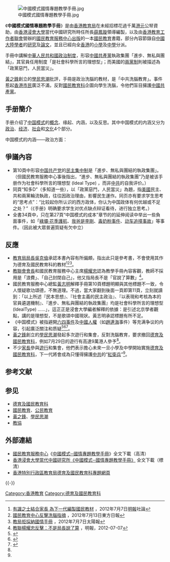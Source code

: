 [[File:中國模式國情專題教學手冊.jpg|thumb]]

《'''中國模式國情專題教學手冊'''》是由[[香港教育局|香港教育局]]在未經招標花過千萬[[港元|港元]]公帑資助，由[[香港浸會大學|香港浸會大學]]當代中國研究所時任所長[[薛鳳璇|薛鳳璇]]領導編製，以及由[[香港教育工作者聯會|香港教育工作者聯會]]營辦的[[國民教育服務中心|國民教育服務中心]][[出版|出版]]的一本[[德育及國民教育科|國民教育]]書籍，部分內容節錄自[[中國大陸|中國大陸]][[學者|學者]]的[[研究|研究]]及[[論文|論文]]，並且已經向全[[香港|香港]]的[[小學|小學]]及[[中學|中學]]分派。

手冊中講解[[中華人民共和國政治制度|中華人民共和國政治制度]]，形容[[中國共產黨|中國共產黨]]執政集團「進步、無私與團結」，其官員任用制度「是社會科學所言的理想型」；而美國的[[兩黨制|兩黨制]]則被描述為「政黨惡鬥，人民當災」。

[[黃之鋒|黃之鋒]]創立的[[學民思潮|學民思潮]]批評，手冊是政治洗腦的教材，是「中共洗腦教育」。事件惹起[[香港市民|香港市民]]廣泛不滿，反對[[國民教育科|國民教育科]]企圖向學生洗腦，令他們盲目擁護[[中國共產黨|中國共產黨]]。

== 手册簡介 ==
手册介绍了[[中国模式|中国模式]]的[[概念|概念]]、缘起、内涵，以及反思。其中中国模式的内涵又分为[[政治|政治]]、[[经济|经济]]、[[社会|社会]]和[[文化|文化]]4个部分。

中国模式的内涵——政治方面：
{{quote|
*民本思想：得民心者得天下。
*社会主义的民主政治：“三者有机统一，四大民主框架”。
*以表现和考核为本的官员选拔机制。
*进步、无私与团结的执政集团。
*政府分工制衡和纠正错误的机制：以上所述“民本思想”、“社會主義的民主政治”、“以表現和考核為本的官員遴選機制”、“進步、無私與團結的執政集團”均是社會科學所言的理想型 (Ideal Type)。在实施过程中必须有分工制衡和纠正错误的机制才可以防止这些理念变质或流于空泛。  —— 《中国模式国情专题教学手册》第5-14頁}}

== 爭議內容 ==
* 第10頁中形容[[中国共产党|中国共产党]]的[[民主集中制|民主集中制]]是「進步、無私與團結的執政集團」。（但國民教育服務中心事後指出，“進步、無私與團結的執政集團”乃是被该手册作为社會科學所言的理想型 (Ideal Type) ，而非[[中共|中共]]的自我评价。）
* 同頁“知多D”（多知道一些），以「政黨惡鬥，人民當災」為題，指[[美國|美國]]民主、共和兩黨輪流執政，往往因政治理由，影響民生運作。同页亦有要求学生思考的“思考点”：“比较起你所认识的西方政体，你认为中国政体有何优越或不足之处？”（《手册》明确要求学生对优点缺点辩证看待，进行独立思考。）
* 全書34頁中，只在第27頁“中国模式的成本”章节的的延伸阅读中举出一些負面事件，如「[[綠壩·花季護航|綠壩·花季護航]]、[[我爸是李剛|我爸是李剛]]、[[毒奶粉事件|毒奶粉事件]]、[[2011年甬台温铁路列车追尾事故|动车追撞事故]]」等事件。（因此被大眾普遍質疑有欠中立）

== 反應 ==
* [[教育局_(香港)|教育局局長]][[吳克儉|吳克儉]]承認本書內容有所偏頗，指出此只是參考書，不會使用其作为德育及國民教育科的教材<ref>[http://news.sina.com.hk/news/6/1/1/2711957/1.html 有識之士結合家長 為下一代編製國民教材] {{Wayback|url=http://news.sina.com.hk/news/6/1/1/2711957/1.html |date=20120708224459 }}，2012年7月7日[[明報|明報]]社論</ref><ref>[http://orientaldaily.on.cc/cnt/news/20120713/00176_046.html 國民教育中心反擊洗腦指摘] {{Wayback|url=http://orientaldaily.on.cc/cnt/news/20120713/00176_046.html |date=20130423074637 }}，2012年7月13日東方日報</ref><ref>[http://the-sun.on.cc/cnt/news/20120707/00407_080.html 教局拒採納國情手冊] {{Wayback|url=http://the-sun.on.cc/cnt/news/20120707/00407_080.html |date=20120711032203 }}，2012年7月7日太陽報</ref>。
* [[教聯會|教聯會]][[會長|會長]]和國民教育服務中心主席[[楊耀忠|楊耀忠]]認為教學手冊內容客觀，教師不採用是「浪費」、「自己封閉自己」，他又指局長不是「官說了算數」<ref>[http://news.sina.com.hk/news/2/1/1/2712046/1.html 教聯楊耀忠反擊：不是局長說了算] {{Wayback|url=http://news.sina.com.hk/news/2/1/1/2712046/1.html |date=20120712080013 }}，明報，2012-07-07</ref>。
*國民教育服務中心總監[[黃志明|黃志明]]解釋手冊第10頁標題明顯與其他標題不一致，令人懷疑歌功頌德，不無道理。不過，當大家翻到後面一頁即第11頁，立刻就讀到：「以上所述『民本思想』、『社會主義的民主政治』、『以表現和考核為本的官員遴選機制』、『進步、無私與團結的執政集團』均是社會科學所言的理想型 (IdealType) ……」，這正正是浸會大學編者解釋的依據：是引述北京學者觀點，講的是理想型，不是歌頌中國現狀。黃志明承認標題有所不足。
* 《中国模式》被指避開[[六四事件|六四事件]]及[[中华人民共和国人权|中國人權]]（如[[趙連海|趙連海]]事件）等充满争议的内容，引起廣泛關注和质疑<ref name="pgrb">{{cite news|url=http://www.appledaily.com.tw/appledaily/article/international/20120730/34403173|title=反洗腦 9萬港人上街|publisher=蘋果日報|date=2012年7月30日|access-date=2012年9月8日|archive-url=https://web.archive.org/web/20120902012247/http://www.appledaily.com.tw/appledaily/article/international/20120730/34403173|archive-date=2012年9月2日|dead-url=no}}</ref><ref>{{cite news |url=http://hk.apple.nextmedia.com/realtime/news/20120706/51009246 |title=國民教育新教材 教協炮轟6宗罪 |publisher=蘋果日報 |date=2012年7月6日 |access-date=2012年9月15日 |archive-url=https://web.archive.org/web/20150505023147/http://hk.apple.nextmedia.com/realtime/news/20120706/51009246 |archive-date=2015年5月5日 |dead-url=no }}</ref><ref>{{cite news|url=http://www.sharpdaily.hk/realtime/news/20120706/51009246/|title=國民教育新教材 教協炮轟6宗罪|publisher=爽報|date=2012-07-06|author=|work=|accessdate=|language=|format=|archiveurl=https://web.archive.org/web/20200916140200/http://www.sharpdaily.hk/realtime/news/20120706/51009246/|archivedate=2020-09-16|dead-url=yes}}</ref>。
* [[黃之鋒|黃之鋒]]創立的[[學民思潮|學民思潮]]發起多次遊行和集會，反對洗腦教育，要求撤回[[德育及國民教育科|德育及國民教育科]]，例如7月29日的遊行有高達9萬港人參予<ref name="pgrb" />。
* 不少[[家長|家長]]參與[[遊行|遊行]]和集會，他們表示擔心未來一旦小學及中學開始實施[[德育及國民教育科|德育及國民教育科]]，下一代將會成為只懂得擁護[[中共|中共]]的“[[紅衛兵|紅衛兵]]”<ref name="pgrb" />。

== 参考文献 ==
{{Reflist}}

== 参见 ==
* [[德育及國民教育科|德育及國民教育科]]
* [[國民教育|國民教育]]、[[公民教育|公民教育]]
* [[黃之鋒|黃之鋒]]、[[學民思潮|學民思潮]]
* [[教協|教協]]

== 外部連結 ==
* [[國民教育服務中心|國民教育服務中心]]《[https://web.archive.org/web/20120908061553/http://nesc.org.hk/749/download.html 中國模式─國情專題教學手冊]》全文下載（高清）
* [[香港浸會大學當代中國研究所|香港浸會大學當代中國研究所]][http://accsweb.hkbu.edu.hk/index.php?contentpage=presentation_page.php&presentation_pageid=4 《中國模式─國情專題教學手冊》] {{Wayback|url=http://accsweb.hkbu.edu.hk/index.php?contentpage=presentation_page.php&presentation_pageid=4 |date=20210413181627 }}全文下載（標清）
* [[教育局_(香港)|香港特別行政區教育局]][http://www.edb.gov.hk/index.aspx?nodeID=9051&langno=2 德育及國民教育科專題網頁]{{Wayback|url=http://www.edb.gov.hk/index.aspx?nodeID=9051&langno=2 |date=20120911030447 }}

{{-}}
{{反國教運動}}

[[Category:香港教育|Category:香港教育]]
[[Category:德育及國民教育科|Category:德育及國民教育科]]